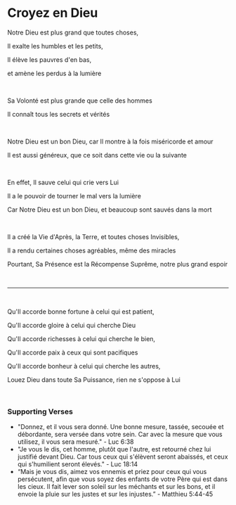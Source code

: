 # Croyez en Dieu

Notre Dieu est plus grand que toutes choses,

Il exalte les humbles et les petits,

Il élève les pauvres d'en bas,

et amène les perdus à la lumière

<br />

Sa Volonté est plus grande que celle des hommes

Il connaît tous les secrets et vérités

<br />

Notre Dieu est un bon Dieu, car Il montre à la fois miséricorde et amour

Il est aussi généreux, que ce soit dans cette vie ou la suivante

<br />

En effet, Il sauve celui qui crie vers Lui

Il a le pouvoir de tourner le mal vers la lumière

Car Notre Dieu est un bon Dieu, et beaucoup sont sauvés dans la mort

<p></p>

<br />

Il a créé la Vie d'Après, la Terre, et toutes choses Invisibles,

Il a rendu certaines choses agréables, même des miracles

Pourtant, Sa Présence est la Récompense Suprême, notre plus grand espoir

<p></p>

<br />

---

<br />

Qu'Il accorde bonne fortune à celui qui est patient,

Qu'Il accorde gloire à celui qui cherche Dieu

Qu'Il accorde richesses à celui qui cherche le bien,

Qu'Il accorde paix à ceux qui sont pacifiques

Qu'Il accorde bonheur à celui qui cherche les autres,

Louez Dieu dans toute Sa Puissance, rien ne s'oppose à Lui

<br />

### Supporting Verses

- "Donnez, et il vous sera donné. Une bonne mesure, tassée, secouée et débordante, sera versée dans votre sein. Car avec la mesure que vous utilisez, il vous sera mesuré." - Luc 6:38
- "Je vous le dis, cet homme, plutôt que l'autre, est retourné chez lui justifié devant Dieu. Car tous ceux qui s'élèvent seront abaissés, et ceux qui s'humilient seront élevés." - Luc 18:14
- “Mais je vous dis, aimez vos ennemis et priez pour ceux qui vous persécutent, afin que vous soyez des enfants de votre Père qui est dans les cieux. Il fait lever son soleil sur les méchants et sur les bons, et il envoie la pluie sur les justes et sur les injustes.” - Matthieu 5:44-45